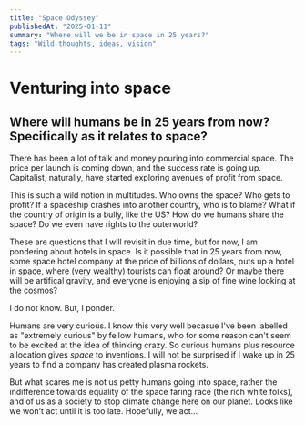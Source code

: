 ```yaml
---
title: "Space Odyssey"
publishedAt: "2025-01-11"
summary: "Where will we be in space in 25 years?"
tags: "Wild thoughts, ideas, vision"
---
```


# Venturing into space
## Where will humans be in 25 years from now? Specifically as it relates to space?

There has been a lot of talk and money pouring into commercial space. The price per launch is coming down, and the success rate is going up. Capitalist, naturally, have started exploring avenues of profit from space.

This is such a wild notion in multitudes. Who owns the space? Who gets to profit? If a spaceship crashes into another country, who is to blame? What if the country of origin is a bully, like the US? How do we humans share the space? Do we even have rights to the outerworld?

These are questions that I will revisit in due time, but for now, I am pondering about hotels in space. Is it possible that in 25 years from now, some space hotel company at the price of billions of dollars, puts up a hotel in space, where (very wealthy) tourists can float around? Or maybe there will be artifical gravity, and everyone is enjoying a sip of fine wine looking at the cosmos?

I do not know. But, I ponder.

Humans are very curious. I know this very well becasue I've been labelled as "extremely curious" by fellow humans, who for some reason can't seem to be excited at the idea of thinking crazy. So curious humans plus resource allocation gives _space_ to inventions. I will not be surprised if I wake up in 25 years to find a company has created plasma rockets. 

But what scares me is not us petty humans going into space, rather the indifference towards equality of the space faring race (the rich white folks), and of us as a society to stop climate change here on our planet. Looks like we won't act until it is too late. Hopefully, we act...